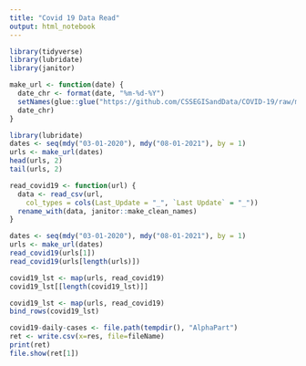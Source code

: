 ---
title: "Covid 19 Data Read"
output: html_notebook
---

```{r}
library(tidyverse)
library(lubridate)
library(janitor)
```

```{r make function}
make_url <- function(date) {
  date_chr <- format(date, "%m-%d-%Y")
  setNames(glue::glue("https://github.com/CSSEGISandData/COVID-19/raw/master/csse_covid_19_data/csse_covid_19_daily_reports/{date_chr}.csv"),
  date_chr)
}
```


```{r test make}
library(lubridate)
dates <- seq(mdy("03-01-2020"), mdy("08-01-2021"), by = 1)
urls <- make_url(dates)
head(urls, 2)
tail(urls, 2)
```

```{r read function}
read_covid19 <- function(url) {
  data <- read_csv(url, 
    col_types = cols(Last_Update = "_", `Last Update` = "_"))
  rename_with(data, janitor::make_clean_names)
}
```


```{r create dates}
dates <- seq(mdy("03-01-2020"), mdy("08-01-2021"), by = 1)
urls <- make_url(dates)
read_covid19(urls[1])
read_covid19(urls[length(urls)])
```

```{r combine read and make}
covid19_lst <- map(urls, read_covid19)
covid19_lst[[length(covid19_lst)]]
```

```{r bind}
covid19_lst <- map(urls, read_covid19)
bind_rows(covid19_lst)
```

```{r write}
covid19-daily-cases <- file.path(tempdir(), "AlphaPart")
ret <- write.csv(x=res, file=fileName)
print(ret)
file.show(ret[1])
```


